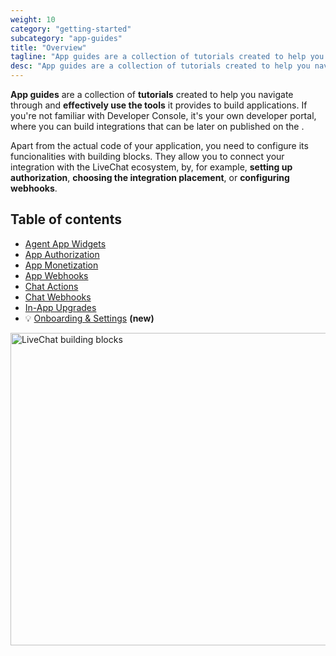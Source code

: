 ```yaml
---
weight: 10
category: "getting-started"
subcategory: "app-guides"
title: "Overview"
tagline: "App guides are a collection of tutorials created to help you navigate through Developer Console."
desc: "App guides are a collection of tutorials created to help you navigate through Developer Console and effectively use the tools it provides to build applications."
---
```


**App guides** are a collection of **tutorials** created to help you navigate through <Placeholder id="DEVELOPER_CONSOLE_URL" /> and **effectively use the tools** it provides to build applications. If you're not familiar with Developer Console, it's your own developer portal, where you can build integrations that can be later on published on the <Placeholder id="LIVECHAT_MARKETPLACE_URL" />.

Apart from the actual code of your application, you need to configure its funcionalities with building blocks. They allow you to connect your integration with the LiveChat ecosystem, by, for example, **setting up authorization**, **choosing the integration placement**, or **configuring webhooks**.

## Table of contents

- [Agent App Widgets](/getting-started/app-guides/agent-app-widgets/)
- [App Authorization](/app-guides/app-authorization/)
- [App Monetization](/getting-started/app-guides/app-monetization)
- [App Webhooks](/app-guides/app-webhooks/)
- [Chat Actions](/getting-started/app-guides/chat-actions/)
- [Chat Webhooks](/app-guides/chat-webhooks/)
- [In-App Upgrades](/getting-started/app-guides/in-app-upgrades/)
- 💡 [Onboarding & Settings](/getting-started/app-guides/onboarding-and-settings/) **(new)**

<div style={{maxWidth: '700px'}}>
  <img src="/images/getting-started/app-guides/developers-building-blocks-livechat.png" alt="LiveChat building blocks" width="700px" height="500px"/>
</div>

